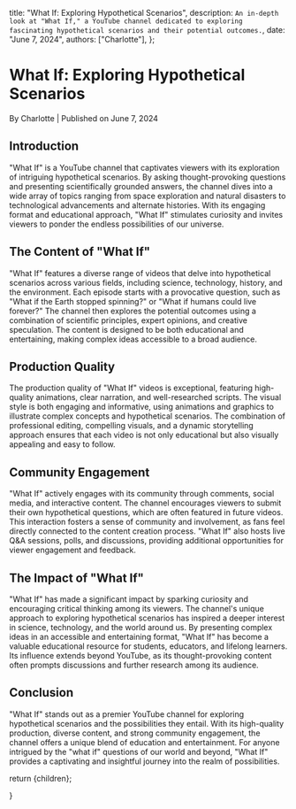
  title: "What If: Exploring Hypothetical Scenarios",
  description: `An in-depth look at "What If," a YouTube channel dedicated to exploring fascinating hypothetical scenarios and their potential outcomes.`,
  date: "June 7, 2024",
  authors: ["Charlotte"],
};

<h1>What If: Exploring Hypothetical Scenarios</h1>
<div className="text-sm text-gray-500 dark:text-gray-400">
  By Charlotte | Published on June 7, 2024
</div>
<section id="introduction">
  <h2>Introduction</h2>
  <span>
    "What If" is a YouTube channel that captivates viewers with its exploration
    of intriguing hypothetical scenarios. By asking thought-provoking questions
    and presenting scientifically grounded answers, the channel dives into a
    wide array of topics ranging from space exploration and natural disasters to
    technological advancements and alternate histories. With its engaging format
    and educational approach, "What If" stimulates curiosity and invites viewers
    to ponder the endless possibilities of our universe.
  </span>
</section>
<section id="the-content-of-what-if">
  <h2>The Content of "What If"</h2>
  <span>
    "What If" features a diverse range of videos that delve into hypothetical
    scenarios across various fields, including science, technology, history, and
    the environment. Each episode starts with a provocative question, such as
    "What if the Earth stopped spinning?" or "What if humans could live
    forever?" The channel then explores the potential outcomes using a
    combination of scientific principles, expert opinions, and creative
    speculation. The content is designed to be both educational and
    entertaining, making complex ideas accessible to a broad audience.
  </span>
</section>
<section id="production-quality">
  <h2>Production Quality</h2>
  <span>
    The production quality of "What If" videos is exceptional, featuring
    high-quality animations, clear narration, and well-researched scripts. The
    visual style is both engaging and informative, using animations and graphics
    to illustrate complex concepts and hypothetical scenarios. The combination
    of professional editing, compelling visuals, and a dynamic storytelling
    approach ensures that each video is not only educational but also visually
    appealing and easy to follow.
  </span>
</section>
<section id="community-engagement">
  <h2>Community Engagement</h2>
  <span>
    "What If" actively engages with its community through comments, social
    media, and interactive content. The channel encourages viewers to submit
    their own hypothetical questions, which are often featured in future videos.
    This interaction fosters a sense of community and involvement, as fans feel
    directly connected to the content creation process. "What If" also hosts
    live Q&A sessions, polls, and discussions, providing additional
    opportunities for viewer engagement and feedback.
  </span>
</section>
<section id="the-impact-of-what-if">
  <h2>The Impact of "What If"</h2>
  <span>
    "What If" has made a significant impact by sparking curiosity and
    encouraging critical thinking among its viewers. The channel's unique
    approach to exploring hypothetical scenarios has inspired a deeper interest
    in science, technology, and the world around us. By presenting complex ideas
    in an accessible and entertaining format, "What If" has become a valuable
    educational resource for students, educators, and lifelong learners. Its
    influence extends beyond YouTube, as its thought-provoking content often
    prompts discussions and further research among its audience.
  </span>
</section>
<section id="conclusion">
  <h2>Conclusion</h2>
  <span>
    "What If" stands out as a premier YouTube channel for exploring hypothetical
    scenarios and the possibilities they entail. With its high-quality
    production, diverse content, and strong community engagement, the channel
    offers a unique blend of education and entertainment. For anyone intrigued
    by the "what if" questions of our world and beyond, "What If" provides a
    captivating and insightful journey into the realm of possibilities.
  </span>
</section>

  return <MdxLayout>{children}</MdxLayout>;


}
